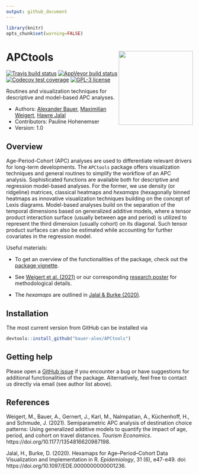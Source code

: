 ```yaml
---
output: github_document
---
```


```r
library(knitr)
opts_chunk$set(warning=FALSE)
```

# APCtools <img src="man/figures/hex-sticker/hex-sticker.svg" align="right" width="200"/>

<!-- badges: start -->
[![Travis build status](https://travis-ci.com/bauer-alex/APCtools.svg?branch=master)](https://travis-ci.com/bauer-alex/APCtools)
[![AppVeyor build status](https://ci.appveyor.com/api/projects/status/hjda0i3a0j2vc4r8/branch/main?svg=true)](https://ci.appveyor.com/project/bauer-alex/APCtools)
[![Codecov test coverage](https://codecov.io/gh/bauer-alex/APCtools/branch/master/graph/badge.svg)](https://codecov.io/gh/bauer-alex/APCtools?branch=master)
[![GPL-3 license](https://img.shields.io/badge/license-GPL--3.0-brightgreen.svg)](https://opensource.org/licenses/GPL-3.0)
<!-- badges: end -->

Routines and visualization techniques for descriptive and model-based APC analyses.

* Authors: [Alexander Bauer](https://www.en.stablab.stat.uni-muenchen.de/people/doktoranden/bauer1/index.html), [Maximilian Weigert](https://www.en.stablab.stat.uni-muenchen.de/people/doktoranden/weigert/index.html), [Hawre Jalal](https://www.publichealth.pitt.edu/home/directory/hawre-jalal)
* Contributors: Pauline Hohenemser
* Version: 1.0


## Overview

Age-Period-Cohort (APC) analyses are used to differentiate relevant drivers for
long-term developments. The `APCtools` package offers visualization techniques
and general routines to simplify the workflow of an APC analysis. Sophisticated
functions are available both for descriptive and regression model-based analyses.
For the former, we use density (or ridgeline) matrices, classical heatmaps and
*hexamaps* (hexagonally binned heatmaps as innovative visualization techniques
building on the concept of Lexis
diagrams. Model-based analyses build on the separation of the temporal dimensions
based on generalized additive models, where a tensor product interaction surface
(usually between age and period) is utilized to represent the third dimension
(usually cohort) on its diagonal. Such tensor product surfaces can also be
estimated while accounting for further covariates in the regression model.

Useful materials:

* To get an overview of the functionalities of the package, check out the
[package vignette](https://bauer-alex.github.io/APCtools/).

* See [Weigert et al. (2021)](https://doi.org/10.1177/1354816620987198) or
our corresponding [research poster](https://www.researchgate.net/publication/353852226_Visualization_techniques_for_semiparametric_APC_analysis_Using_Generalized_Additive_Models_to_examine_touristic_travel_distances)
for methodological details.
    
* The *hexamaps* are outlined in
[Jalal & Burke (2020)](https://doi.org/10.1097/EDE.0000000000001236).


## Installation

The most current version from GitHub can be installed via
```r
devtools::install_github("bauer-alex/APCtools")
```


## Getting help

Please open a [GitHub issue](https://github.com/bauer-alex/APCtools/issues)
if you encounter a bug or have suggestions for additional functionalities of
the package.
Alternatively, feel free to contact us directly via email (see author list above).


## References

Weigert, M., Bauer, A., Gernert, J., Karl, M., Nalmpatian, A., Küchenhoff, H.,
and Schmude, J. (2021). Semiparametric APC analysis of destination choice
patterns: Using generalized additive models to quantify the impact of age,
period, and cohort on travel distances. *Tourism Economics*.
https://doi.org/10.1177/1354816620987198.

Jalal, H., Burke, D. (2020). Hexamaps for Age–Period–Cohort Data Visualization
and Implementation in R. *Epidemiology*, 31 (6), e47-e49. doi: https://doi.org/10.1097/EDE.0000000000001236.
